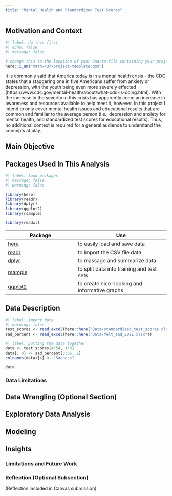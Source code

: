 ```yaml
---
title: "Mental Health and Standardized Test Scores"
---
```


## Motivation and Context

```r
#| label: do this first
#| echo: false
#| message: false

# change this to the location of your Quarto file containing your project; then delete this comment
here::i_am("math-437-project-template.qmd")
```

It is commonly said that America today is in a mental health crisis - the CDC states that a staggering one in five Americans suffer from anxiety or depression, with the youth being even more severely effected [https://www.cdc.gov/mental-health/about/what-cdc-is-doing.html]. With the increase in the severity in this crisis has apparently come an increase in awareness and resources available to help meet it, however. In this project I intend to only cover mental health issues and educational results that are common and familiar to the average person (i.e., depression and anxiety for mental health, and standardized test scores for educational results). Thus, no additional context is required for a general audience to understand the concepts at play. 

## Main Objective

## Packages Used In This Analysis

```r
#| label: load packages
#| message: false
#| warning: false

library(here)
library(readr)
library(dplyr)
library(ggplot2)
library(rsample)

library(readxl)
```


| Package | Use |
|-------------------------------|----------------------------------------|
| [here](https://github.com/jennybc/here_here) | to easily load and save data |
| [readr](https://readr.tidyverse.org/) | to import the CSV file data |
| [dplyr](https://dplyr.tidyverse.org/) | to massage and summarize data |
| [rsample](https://rsample.tidymodels.org/) | to split data into training and test sets |
| [ggplot2](https://ggplot2.tidyverse.org/) | to create nice-looking and informative graphs |

## Data Description

```r
#| label: import data
#| warning: false
test_scores <- read_excel(here::here("Data/standardized_test_scores.xlsx"))
sad_percent <- read_excel(here::here("Data/felt_sad_2021.xlsx"))
```


```r
#| label: putting the data together
data <- test_scores[4:54, 1:3]
data[, 4] <- sad_percent[5:55, 2]
colnames(data)[4] <- "Sadness"

data
```

### Data Limitations

## Data Wrangling (Optional Section)

## Exploratory Data Analysis

## Modeling

## Insights

### Limitations and Future Work

### Reflection (Optional Subsection)

(Reflection included in Canvas submission)
